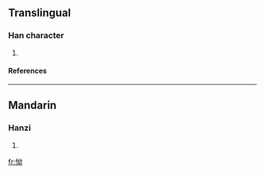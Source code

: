 ==Translingual==
===Han character===
{{Han char|rn=61|rad=心|as=05|sn=8|four=9402<sub>7</sub>|canj=心女戈尸 (PVIS)}}
# {{defn|Han|sort=心05}}
====References====
{{Han ref|kx=0382.170|dkj=10490|dj=0712.070|hdz=42289.040|uh=602E|ud=24622|bh=CCAB|bd=52395}}
----
==Mandarin==
===Hanzi===
{{cmn-hanzi|pin=[[yōu]] (you1)|wg=yu<sup>1</sup>}}
# {{defn|Mandarin}}

[[fr:怮]]